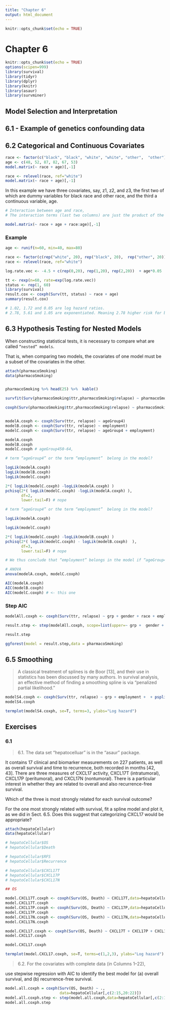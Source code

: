 ```yaml
---
title: "Chapter 6"
output: html_document
---
```


```r
knitr::opts_chunk$set(echo = TRUE)
```

# Chapter 6

```r
knitr::opts_chunk$set(echo = TRUE)
options(scipen=999)
library(survival)
library(tidyr)
library(dplyr)
library(knitr)
library(asaur)
library(survminer)
```

## Model Selection and Interpretation 

## 6.1 - Example of genetics confounding data

## 6.2 Categorical and Continuous Covariates 

```r

race <- factor(c("black", "black", "white", "white", "other",  "other"))  
age <- c(48, 52, 87, 82, 67, 53)
model.matrix(~ race + age)[,-1] 

race <- relevel(race, ref="white")
model.matrix(~ race + age)[,-1] 

```

In this example we have three covariates, say, z1, z2, and z3, the first two of  which are dummy variables for black race and other race, and the third a continuous  variable, age.


```r

# Interaction between age and race, 
# The interaction terms (last two columns) are just the product of the first two columns  and the third (age) column.  

model.matrix(~ race + age + race:age)[,-1]

```

### Example

```r

age <- runif(n=60, min=40, max=80) 

race <- factor(c(rep("white", 20), rep("black", 20),  rep("other", 20))) 
race <- relevel(race, ref="white")  

log.rate.vec <- -4.5 + c(rep(0,20), rep(1,20), rep(2,20))  + age*0.05 

tt <- rexp(n=60, rate=exp(log.rate.vec))  
status <- rep(1, 60)  
library(survival) 
result.cox <- coxph(Surv(tt, status) ~ race + age) 
summary(result.cox) 

# 1.02, 1.72 and 0.05 are log hazard ratios.
# 2.78, 5.61 and 1.05 are exponentiated. Meaning 2.78 higher risk for black.

```

## 6.3 Hypothesis Testing for Nested Models 

When constructing statistical tests, it is necessary to compare what are  called `“nested” models`. 

That is, when comparing two models, the covariates of one  model must be a subset of the covariates in the other.



```r

attach(pharmacoSmoking)
data(pharmacoSmoking)


pharmacoSmoking %>% head(25) %>%  kable()

survfit(Surv(pharmacoSmoking$ttr,pharmacoSmoking$relapse) ~ pharmacoSmoking$grp)

coxph(Surv(pharmacoSmoking$ttr,pharmacoSmoking$relapse) ~ pharmacoSmoking$ageGroup4)


modelA.coxph <- coxph(Surv(ttr, relapse) ~ ageGroup4)
modelB.coxph <- coxph(Surv(ttr, relapse) ~ employment) 
modelC.coxph <- coxph(Surv(ttr, relapse) ~ ageGroup4 + employment)

modelA.coxph
modelB.coxph
modelC.coxph # ageGroup450-64, 

# term “ageGroup4” or the term “employment”  belong in the model? 

logLik(modelA.coxph)  
logLik(modelB.coxph) 
logLik(modelC.coxph) 

2*( logLik(modelC.coxph) -logLik(modelA.coxph) )
pchisq(2*( logLik(modelC.coxph) -logLik(modelA.coxph) ), 
       df=2, 
       lower.tail=F) # nope

# term “ageGroup4” or the term “employment”  belong in the model? 

logLik(modelA.coxph)  

logLik(modelC.coxph) 

2*( logLik(modelC.coxph) -logLik(modelB.coxph) )
pchisq(2*( logLik(modelC.coxph) - logLik(modelB.coxph)  ), 
       df=3, 
       lower.tail=F) # nope

# We thus conclude that “employment” belongs in the model if “ageGroup4” is also  included, since the p-value for the former is extremely small


```

```r

# ANOVA
anova(modelA.coxph, modelC.coxph)
```
```r

AIC(modelA.coxph)
AIC(modelB.coxph)
AIC(modelC.coxph) # <- this one

```

### Step AIC
```r

modelAll.coxph <- coxph(Surv(ttr, relapse) ~ grp + gender + race + employment + yearsSmoking + levelSmoking +  ageGroup4 + priorAttempts + longestNoSmoke,data=pharmacoSmoking)  

result.step <- step(modelAll.coxph, scope=list(upper=~ grp +  gender + race + employment + yearsSmoking +  levelSmoking + ageGroup4 + priorAttempts +  longestNoSmoke, lower=~grp),data=pharmacoSmoking)  

result.step

ggforest(model = result.step,data = pharmacoSmoking)

```

## 6.5 Smoothing

> A classical treatment of splines is de Boor  [13], and their use in statistics has been discussed by many authors. In survival  analysis, an effective method of finding a smoothing spline is via “penalized partial  likelihood.”

```r

modelS4.coxph <- coxph(Surv(ttr, relapse) ~ grp + employment +  + pspline(age, df=4),data = pharmacoSmoking)  
modelS4.coxph 

termplot(modelS4.coxph, se=T, terms=3, ylabs="Log hazard")


```

## Exercises

### 6.1 

> 6.1. The data set “hepatocelluar” is in the “asaur” package. 

It contains 17 clinical  and biomarker measurements on 227 patients, as well as overall survival and  time to recurrence, both recorded in months [42, 43]. There are three measures of CXCL17 activity, CXCL17T (intratumoral), CXCL17P (peritumoral), and  CXCL17N (nontumoral). There is a particular interest in whether they are related to  overall and also recurrence-free survival. 

Which of the three is most strongly related  for each survival outcome? 

For the one most strongly related with survival, fit a  spline model and plot it, as we did in Sect. 6.5. Does this suggest that categorizing  CXCL17 would be appropriate?  


```r

attach(hepatoCellular)
data(hepatoCellular)

# hepatoCellular$OS
# hepatoCellular$Death

# hepatoCellular$RFS
# hepatoCellular$Recurrence

# hepatoCellular$CXCL17T
# hepatoCellular$CXCL17P
# hepatoCellular$CXCL17N

## OS

model.CXCL17T.coxph <- coxph(Surv(OS, Death) ~ CXCL17T,data=hepatoCellular)  
model.CXCL17T.coxph
model.CXCL17P.coxph <- coxph(Surv(OS, Death) ~ CXCL17P,data=hepatoCellular)  
model.CXCL17P.coxph
model.CXCL17N.coxph <- coxph(Surv(OS, Death) ~ CXCL17N,data=hepatoCellular)  
model.CXCL17N.coxph

model.CXCL17.coxph <- coxph(Surv(OS, Death) ~ CXCL17T + CXCL17P + CXCL17N ,data=hepatoCellular)  
model.CXCL17.coxph

model.CXCL17.coxph

termplot(model.CXCL17.coxph, se=T, terms=c(1,2,3), ylabs="Log hazard")

```


> 6.2. For the covariates with complete data (in Columns 1–22), 

use stepwise  regression with AIC to identify the best model for (a) overall survival, and  (b) recurrence-free survival. 

```r

model.all.coxph = coxph(Surv(OS, Death) ~ .,
                        data=hepatoCellular[,c(2:15,20:22)])  
model.all.coxph.step <- step(model.all.coxph,data=hepatoCellular[,c(2:15,20:22)])  
model.all.coxph.step

```










